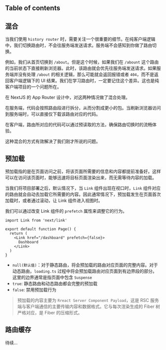 
## Table of contents

## 混合

当我们使用 `history router` 时，需要关注一个很重要的细节。在纯客户端逻辑中，我们切换路由时，不会往服务端发送请求。服务端不会感知到你做了路由切换。

例如，我们从首页切换到 `/about`。但是这个时候，如果我们在 `/abount` 这个路由的当前状态下直接刷新浏览器。此时，该路由就会优先往服务端发送请求。如果服务端并没有处理 `/about` 的相关逻辑，那么可能就会返回报错或者 `404`，而不是返回客户端逻辑下的 UI 结果。我们在学习路由时，一定要记住这个差异。这也是纯客户端项目的一个问题所在。

在 NextJS 的 App Router 设计中，对这两种情况做了混合处理。

在服务端，代码会按照路由段进行拆分，从而分割成更小的包。当刷新浏览器访问到服务端时，可以直接仅下载该路由对应的代码。

在客户端，路由所对应的代码可以通过预读取的方法，确保路由切换时的流畅体验。

这种混合的方式有效解决了我们刚才所说的问题。


## 预加载

预加载指的是在页面访问之前，将该页面所需要的信息和内容都提前准备好。这样可以在访问该页面时，能够迅速将目标页面渲染出来，而无需等待内容的加载。

当我们将项目部署之后，默认情况下，当 `Link` 组件出现在视口时，`Link` 组件对应的路由就会自动去加载它所需要的内容。因此通常情况下，预加载发生在页面首次加载时，或者通过滚动，让 Link 组件进入视图时。

我们可以通过改变 Link 组件的 `prefetch` 属性来调整它的行为。

```tsx page.tsx -c
import Link from 'next/link'

export default function Page() {
  return (
    <Link href="/dashboard" prefetch={false}>
      Dashboard
    </Link>
  )
}
```

- `null(默认值)`：对于静态路由，将会预加载的路由对应页面的完整内容。对于动态路由，`loading.ts` 过程中将会预加载路由对应页面到有边界段的部分。这里的边界通常是指页面中包含 `Suspense`
- `true`: 静态路由和动态路由都会完整的预加载
- `false`: 禁用预加载行为

> 预加载的内容主要为 `Rreact Server Component Payload`，这是 RSC 服务端与客户端通信的主要传输内容和数据格式。它与每次渲染生成的 Fiber 树严格对应，是 Fiber 的压缩形式。

## 路由缓存

待续...
